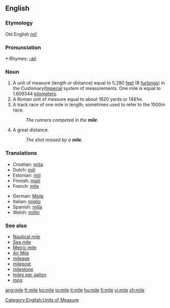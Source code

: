 ==English==
===Etymology===
Old English ''[[mīl]]''

===Pronunciation===
*:Rhymes: [[Rhymes:English:-aɪl|-aɪl]]

===Noun===
{{en-noun-reg}}

# A unit of measure (length or distance) equal to 5,280 [[feet]] (8 [[furlong]]s) in the Customary/[[Imperial]] system of measurements. One mile is equal to 1.609344 [[kilometer]]s.
# A Roman unit of measure equal to about 1620 yards or 1481m.
# A track race of one mile in length; sometimes used to refer to the 1500m race.
#:''The runners competed in the '''mile'''.''
#  {{slang}} A great distance.
#:''The shot missed by a '''mile'''.''

===Translations===
{{top}}
*Croatian: [[milja]] {{f}}
*Dutch: [[mijl]] {{m}}
*Estonian: [[miil]]
*Finnish: [[maili]]
*French: [[mile]] {{m}}
{{mid}}
*German: [[Meile]] {{f}}
*Italian: [[miglio]] {{m}}
*Spanish: [[milla]] {{f}}
*Welsh: [[milltir]]
{{bottom}}

===See also===
*[[Nautical mile]]
*[[Sea mile]]
*[[Metric mile]]
*[[Air Mile]]
*[[mileage]]
*[[milepost]]
*[[milestone]]
*[[miles per gallon]]
*[[mpg]]

[[Category:English:Units of Measure]]

[[ang:mile]]
[[fr:mile]]
[[ko:mile]]
[[io:mile]]
[[it:mile]]
[[hu:mile]]
[[fi:mile]]
[[vi:mile]]
[[zh:mile]]